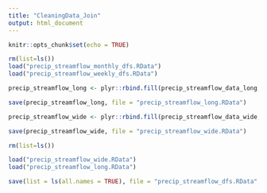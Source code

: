 ```yaml
---
title: "CleaningData_Join"
output: html_document
---
```


```r
knitr::opts_chunk$set(echo = TRUE)
```


```r
rm(list=ls())
load("precip_streamflow_monthly_dfs.RData")
load("precip_streamflow_weekly_dfs.RData")
```

```r
precip_streamflow_long <- plyr::rbind.fill(precip_streamflow_data_long, precip_streamflow_weekly_data_long)

save(precip_streamflow_long, file = "precip_streamflow_long.RData")

precip_streamflow_wide <- plyr::rbind.fill(precip_streamflow_data_wide, precip_streamflow_weekly_data_wide)

save(precip_streamflow_wide, file = "precip_streamflow_wide.RData")
```

```r
rm(list=ls())

load("precip_streamflow_wide.RData")
load("precip_streamflow_long.RData")

save(list = ls(all.names = TRUE), file = "precip_streamflow_dfs.RData", envir = .GlobalEnv)
```

